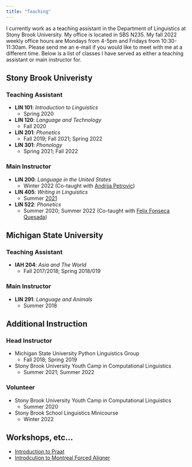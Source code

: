 ```yaml
---
title: "Teaching"
---
```

I currently work as a teaching assistant in the Department of Linguistics at Stony Brook University. My office is located in SBS N235. My fall 2022 weekly office hours are Mondays from 4-5pm and Fridays from 10:30-11:30am. Please send me an e-mail if you would like to meet with me at a different time. Below is a list of classes I have served as either a teaching assistant or main instructor for.

## Stony Brook Univeristy

### Teaching Assistant
* **LIN 101**: *Introduction to Linguistics*
    + Spring 2020
* **LIN 120**: *Language and Technology*
    + Fall 2020
* **LIN 201**: *Phonetics*
    + Fall 2019; Fall 2021; Spring 2022
* **LIN 301**: *Phonology*
    + Spring 2021; Fall 2022
    
### Main Instructor
* **LIN 200**: *Language in the United States*
  + Winter 2022 (Co-taught with [Andrija Petrovic](https://andrija-petrovic.github.io))
* **LIN 405**: *Writing in Linguistics*
  + Summer [2021](405SU21.html)
* **LIN 522**: *Phonetics*
  + Summer 2020; Summer 2022 (Co-taught with [Felix Fonseca Quesada](https://sites.google.com/view/felixfonsecaquesada/página-principal))


## Michigan State University

### Teaching Assistant
* **IAH 204**: *Asia and The World*
    + Fall 2017/2018; Spring 2018/019

### Main Instructor
* **LIN 291**: *Language and Animals*
    + Summer 2018
    
## Additional Instruction

### Head Instructor
* Michigan State University Python Linguistics Group
  + Fall 2018; Spring 2019
* Stony Brook University Youth Camp in Computational Linguistics
  + Summer 2021; Summer 2022
  
### Volunteer
* Stony Brook University Youth Camp in Computational Linguistics
  + Summer 2020
* Stony Brook School Linguistics Minicourse
  + Winter 2022
  
## Workshops, etc...

* [Introduction to Praat](Praat.html)
* [Introdcution to Montreal Forced Aligner](MFA.html)

        